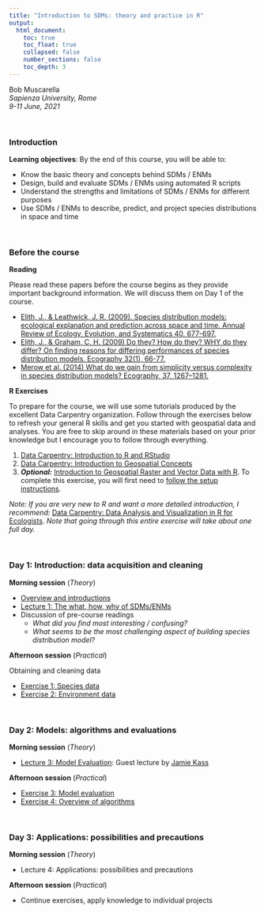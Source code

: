 ```yaml
---
title: "Introduction to SDMs: theory and practice in R"
output:
  html_document:
    toc: true
    toc_float: true
    collapsed: false
    number_sections: false
    toc_depth: 3
---
```


Bob Muscarella  
*Sapienza University, Rome*  
*9-11 June, 2021*

$~$

### Introduction

**Learning objectives**: By the end of this course, you will be able to:

- Know the basic theory and concepts behind SDMs / ENMs
- Design, build and evaluate SDMs / ENMs using automated R scripts
- Understand the strengths and limitations of SDMs / ENMs for different purposes
- Use SDMs / ENMs to describe, predict, and project species distributions in space and time

$~$

### Before the course

**Reading**

Please read these papers before the course begins as they provide important background information.  We will discuss them on Day 1 of the course.

- [Elith, J., & Leathwick, J. R. (2009). Species distribution models: ecological explanation and prediction across space and time. Annual Review of Ecology, Evolution, and Systematics 40, 677-697.](pdfs/Elith and Leathwick 2009.pdf)
- [Elith, J., & Graham, C. H. (2009) Do they? How do they? WHY do they differ? On finding reasons for differing performances of species distribution models. Ecography 32(1), 66-77.](pdfs/Elith and Graham 2009.pdf)
- [Merow et al. (2014) What do we gain from simplicity versus complexity in species distribution models? Ecography, 37, 1267–1281.](pdfs/Merow et al. 2014.pdf)


**R Exercises**

To prepare for the course, we will use some tutorials produced by the excellent Data Carpentry organization. Follow through the exercises below to refresh your general R skills and get you started with geospatial data and analyses. You are free to skip around in these materials based on your prior knowledge but I encourage you to follow through everything.

1. [Data Carpentry: Introduction to R and RStudio](https://datacarpentry.org/r-intro-geospatial/01-rstudio-intro/index.html)
2. [Data Carpentry: Introduction to Geospatial Concepts](https://datacarpentry.org/organization-geospatial/)
3. ***Optional:*** [Introduction to Geospatial Raster and Vector Data with R](https://datacarpentry.org/r-raster-vector-geospatial/). To complete this exercise, you will first need to [follow the setup instructions](https://datacarpentry.org/geospatial-workshop/setup.html).

*Note: If you are very new to R and want a more detailed introduction, I recommend:* [Data Carpentry: Data Analysis and Visualization in R for Ecologists](https://datacarpentry.org/R-ecology-lesson/index.html). *Note that going through this entire exercise will take about one full day.*

$~$

### **Day 1**: Introduction: data acquisition and cleaning

**Morning session** (*Theory*)

- [Overview and introductions](lectures/0. Overview and introduction.pdf)
- [Lecture 1: The what, how, why of SDMs/ENMs](lectures/1. The what how why of SDMs ENMs.pdf)
- Discussion of pre-course readings
  - *What did you find most interesting / confusing?*
  - *What seems to be the most challenging aspect of building species distribution model?*

**Afternoon session** (*Practical*)

Obtaining and cleaning data

- [Exercise 1: Species data](Exercise1.html)
- [Exercise 2: Environment data](Exercise2.html)

$~$

### **Day 2**: Models: algorithms and evaluations

**Morning session** (*Theory*)

- [Lecture 3: Model Evaluation](lectures/2. Kass_mod_eval_sapienzaU_2021.pdf): Guest lecture by [Jamie Kass](https://scholar.google.com/citations?user=LM_UNdkAAAAJ&hl=en)
<!-- - Lecture 4: SDM algorithms -->

**Afternoon session** (*Practical*)

- [Exercise 3: Model evaluation](Exercise3.html)
- [Exercise 4: Overview of algorithms](Exercise4.html)

$~$

### **Day 3**: Applications: possibilities and precautions

**Morning session** (*Theory*)

- Lecture 4: Applications: possibilities and precautions

**Afternoon session** (*Practical*)

- Continue exercises, apply knowledge to individual projects
<!-- - Exercise 5: Evaluation and projection -->


